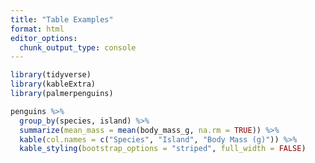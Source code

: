 ```yaml
---
title: "Table Examples"
format: html
editor_options: 
  chunk_output_type: console
---
```


```r
library(tidyverse)
library(kableExtra)
library(palmerpenguins)
```

```r
penguins %>%
  group_by(species, island) %>%
  summarize(mean_mass = mean(body_mass_g, na.rm = TRUE)) %>%
  kable(col.names = c("Species", "Island", "Body Mass (g)")) %>%
  kable_styling(bootstrap_options = "striped", full_width = FALSE)
```

